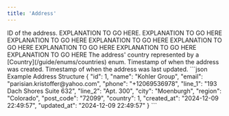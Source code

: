 ```yaml
---
title: 'Address'
---
```


<ResponseField name="id" type="integer" required>
    ID of the address.
</ResponseField>

<ResponseField name="name" type="string" required>
    EXPLANATION TO GO HERE.
</ResponseField>

<ResponseField name="email" type="string" required>
    EXPLANATION TO GO HERE
</ResponseField>

<ResponseField name="phone" type="string" required>
    EXPLANATION TO GO HERE
</ResponseField>

<ResponseField name="line_1" type="string" required>
    EXPLANATION TO GO HERE
</ResponseField>

<ResponseField name="line_2" type="string">
    EXPLANATION TO GO HERE
</ResponseField>

<ResponseField name="city" type="string" required>
    EXPLANATION TO GO HERE
</ResponseField>

<ResponseField name="region" type="string" required>
    EXPLANATION TO GO HERE
</ResponseField>

<ResponseField name="post_code" type="string" required>
    EXPLANATION TO GO HERE
</ResponseField>

<ResponseField name="country" type="integer" required>
    The address' country represented by a [Country](/guide/enums/countries) enum.
</ResponseField>

<ResponseField name="created_at" type="string" required>
    Timestamp of when the address was created.
</ResponseField>

<ResponseField name="updated_at" type="string" required>
    Timestamp of when the address was last updated.
</ResponseField>

<ResponseExample>
    ```json Example Address Structure
    {
        "id": 1,
        "name": "Kohler Group",
        "email": "parisian.kristoffer@yahoo.com",
        "phone": "+12069536978",
        "line_1": "193 Dach Shores Suite 632",
        "line_2": "Apt. 300",
        "city": "Moenburgh",
        "region": "Colorado",
        "post_code": "72099",
        "country": 1,
        "created_at": "2024-12-09 22:49:57",
        "updated_at": "2024-12-09 22:49:57"
    }
    ```
</ResponseExample>